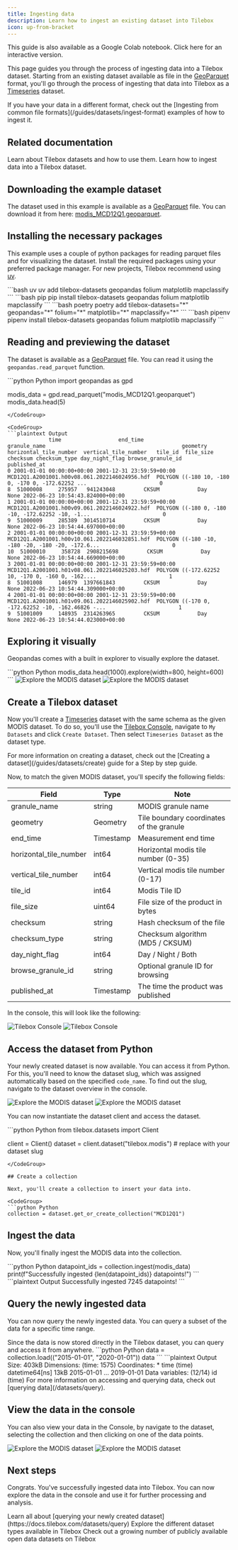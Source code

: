 ```yaml
---
title: Ingesting data
description: Learn how to ingest an existing dataset into Tilebox
icon: up-from-bracket
---
```


<Columns cols={1}>
    <Card title="Open as Notebook" icon="book" href="https://colab.research.google.com/drive/1QS-srlWPMJg4csc0ycn36yCX9U6mvIpW" horizontal>
        This guide is also available as a Google Colab notebook. Click here for an interactive version.
    </Card>
</Columns>

This page guides you through the process of ingesting data into a Tilebox dataset. Starting from an existing
dataset available as file in the [GeoParquet](https://geoparquet.org/) format, you'll go through the process of
ingesting that data into Tilebox as a [Timeseries](/datasets/types/timeseries) dataset.

<Note>
  If you have your data in a different format, check out the [Ingesting from common file formats](/guides/datasets/ingest-format) examples of how to ingest it.
</Note>

## Related documentation

<Columns cols={2}>
    <Card title="Datasets" icon="database" href="/datasets/concepts/datasets" horizontal>
        Learn about Tilebox datasets and how to use them.
    </Card>
    <Card title="Ingest" icon="up-from-bracket" href="/datasets/ingest" horizontal>
        Learn how to ingest data into a Tilebox dataset.
    </Card>
</Columns>

## Downloading the example dataset

The dataset used in this example is available as a [GeoParquet](https://geoparquet.org/) file. You can download it
from here: [modis_MCD12Q1.geoparquet](https://storage.googleapis.com/tbx-web-assets-2bad228/docs/data-samples/modis_MCD12Q1.geoparquet).

## Installing the necessary packages

This example uses a couple of python packages for reading parquet files and for visualizing the dataset. Install the 
required packages using your preferred package manager. For new projects, Tilebox recommend using [uv](https://docs.astral.sh/uv/).

<CodeGroup>
```bash uv
uv add tilebox-datasets geopandas folium matplotlib mapclassify
```
```bash pip
pip install tilebox-datasets geopandas folium matplotlib mapclassify
```
```bash poetry
poetry add tilebox-datasets="*" geopandas="*" folium="*" matplotlib="*" mapclassify="*"
```
```bash pipenv
pipenv install tilebox-datasets geopandas folium matplotlib mapclassify
```
</CodeGroup>

## Reading and previewing the dataset

The dataset is available as a [GeoParquet](https://geoparquet.org/) file. You can read it using the `geopandas.read_parquet` function.

<CodeGroup>
```python Python
import geopandas as gpd

modis_data = gpd.read_parquet("modis_MCD12Q1.geoparquet")
modis_data.head(5)
```
</CodeGroup>

<CodeGroup>
```plaintext Output
             time                  end_time                                   granule_name                                           geometry  horizontal_tile_number  vertical_tile_number   tile_id  file_size    checksum checksum_type day_night_flag browse_granule_id                     published_at
0 2001-01-01 00:00:00+00:00 2001-12-31 23:59:59+00:00  MCD12Q1.A2001001.h00v08.061.2022146024956.hdf  POLYGON ((-180 10, -180 0, -170 0, -172.62252 ...                       0                     8  51000008     275957   941243048         CKSUM            Day              None 2022-06-23 10:54:43.824000+00:00
1 2001-01-01 00:00:00+00:00 2001-12-31 23:59:59+00:00  MCD12Q1.A2001001.h00v09.061.2022146024922.hdf  POLYGON ((-180 0, -180 -10, -172.62252 -10, -1...                       0                     9  51000009     285389  3014510714         CKSUM            Day              None 2022-06-23 10:54:44.697000+00:00
2 2001-01-01 00:00:00+00:00 2001-12-31 23:59:59+00:00  MCD12Q1.A2001001.h00v10.061.2022146032851.hdf  POLYGON ((-180 -10, -180 -20, -180 -20, -172.6...                       0                    10  51000010     358728  2908215698         CKSUM            Day              None 2022-06-23 10:54:44.669000+00:00
3 2001-01-01 00:00:00+00:00 2001-12-31 23:59:59+00:00  MCD12Q1.A2001001.h01v08.061.2022146025203.hdf  POLYGON ((-172.62252 10, -170 0, -160 0, -162....                       1                     8  51001008     146979  1397661843         CKSUM            Day              None 2022-06-23 10:54:44.309000+00:00
4 2001-01-01 00:00:00+00:00 2001-12-31 23:59:59+00:00  MCD12Q1.A2001001.h01v09.061.2022146025902.hdf  POLYGON ((-170 0, -172.62252 -10, -162.46826 -...                       1                     9  51001009     148935  2314263965         CKSUM            Day              None 2022-06-23 10:54:44.023000+00:00
```
</CodeGroup>

## Exploring it visually

Geopandas comes with a built in explorer to visually explore the dataset.

<CodeGroup>
```python Python
modis_data.head(1000).explore(width=800, height=600)
```
</CodeGroup>

<Frame>
  <img src="/assets/guides/ingest/modis-explore-light.png" alt="Explore the MODIS dataset" className="dark:hidden" />
  <img src="/assets/guides/ingest/modis-explore-dark.png" alt="Explore the MODIS dataset" className="hidden dark:block" />
</Frame>

## Create a Tilebox dataset

Now you'll create a [Timeseries](/datasets/types/timeseries) dataset with the same schema as the given MODIS dataset.
To do so, you'll use the [Tilebox Console](/console), navigate to `My Datasets` and click `Create Dataset`. Then select
`Timeseries Dataset` as the dataset type.

<Tip>
    For more information on creating a dataset, check out the [Creating a dataset](/guides/datasets/create) guide for a
    Step by step guide.
</Tip>

Now, to match the given MODIS dataset, you'll specify the following fields:

| Field | Type | Note |
| --- | --- | --- |
| granule_name | string | MODIS granule name |
| geometry | Geometry | Tile boundary coordinates of the granule |
| end_time | Timestamp | Measurement end time |
| horizontal_tile_number | int64 | Horizontal modis tile number (0-35) |
| vertical_tile_number | int64 | Vertical modis tile number (0-17) |
| tile_id | int64 | Modis Tile ID |
| file_size | uint64 | File size of the product in bytes |
| checksum | string | Hash checksum of the file |
| checksum_type | string | Checksum algorithm (MD5 / CKSUM) |
| day_night_flag | int64 | Day / Night / Both |
| browse_granule_id | string | Optional granule ID for browsing |
| published_at | Timestamp | The time the product was published |

In the console, this will look like the following:

<Frame>
  <img src="/assets/guides/ingest/dataset-schema-light.png" alt="Tilebox Console" className="dark:hidden" />
  <img src="/assets/guides/ingest/dataset-schema-dark.png" alt="Tilebox Console" className="hidden dark:block" />
</Frame>

## Access the dataset from Python

Your newly created dataset is now available. You can access it from Python. For this, you'll need to know the dataset slug,
which was assigned automatically based on the specified `code_name`. To find out the slug, navigate to the dataset overview
in the console.

<Frame>
  <img src="/assets/guides/ingest/dataset-slug-light.png" alt="Explore the MODIS dataset" className="dark:hidden" />
  <img src="/assets/guides/ingest/dataset-slug-dark.png" alt="Explore the MODIS dataset" className="hidden dark:block" />
</Frame>

You can now instantiate the dataset client and access the dataset.

<CodeGroup>
```python Python
from tilebox.datasets import Client

client = Client()
dataset = client.dataset("tilebox.modis")  # replace with your dataset slug
```
</CodeGroup>

## Create a collection

Next, you'll create a collection to insert your data into.

<CodeGroup>
```python Python
collection = dataset.get_or_create_collection("MCD12Q1")
```
</CodeGroup>

## Ingest the data

Now, you'll finally ingest the MODIS data into the collection.

<CodeGroup>
```python Python
datapoint_ids = collection.ingest(modis_data)
print(f"Successfully ingested {len(datapoint_ids)} datapoints!")
```
</CodeGroup>

<CodeGroup>
```plaintext Output
Successfully ingested 7245 datapoints!
```
</CodeGroup>

## Query the newly ingested data

You can now query the newly ingested data. You can query a subset of the data for a specific time range.

<Tip>
    Since the data is now stored directly in the Tilebox dataset, you can query and access it from anywhere.
</Tip>

<CodeGroup>
```python Python
data = collection.load(("2015-01-01", "2020-01-01"))
data
```
</CodeGroup>

<CodeGroup>
```plaintext Output
<xarray.Dataset> Size: 403kB
Dimensions:                 (time: 1575)
Coordinates:
  * time                    (time) datetime64[ns] 13kB 2015-01-01 ... 2019-01-01
Data variables: (12/14)
    id                      (time) <U36 227kB '014aa2ca-b000-0155-ab96-2239bf...
    ingestion_time          (time) datetime64[ns] 13kB 2025-03-25T13:46:19.39...
    granule_name            (time) object 13kB 'MCD12Q1.A2015001.h12v02.061.2...
    geometry                (time) object 13kB POLYGON ((-175.4282639365679 6...
    end_time                (time) datetime64[ns] 13kB 2015-12-31T23:59:59 .....
    horizontal_tile_number  (time) int64 13kB 12 17 13 30 21 ... 32 21 13 31 30
    ...                      ...
    file_size               (time) uint64 13kB 16411708 146059 ... 2843975
    checksum                (time) object 13kB '2554844679' ... '3579360945'
    checksum_type           (time) object 13kB 'CKSUM' 'CKSUM' ... 'CKSUM'
    day_night_flag          (time) object 13kB 'Day' 'Day' 'Day' ... 'Day' 'Day'
    browse_granule_id       (time) object 13kB 'UR:10:DsShESDTUR:UR:15:DsShSc...
    published_at            (time) datetime64[ns] 13kB 2022-06-14T18:33:34.36...
```
</CodeGroup>

<Tip>
    For more information on accessing and querying data, check out [querying data](/datasets/query).
</Tip>

## View the data in the console

You can also view your data in the Console, by navigate to the dataset, selecting the collection and then clicking
on one of the data points.

<Frame>
  <img src="/assets/guides/ingest/explorer-light.png" alt="Explore the MODIS dataset" className="dark:hidden" />
  <img src="/assets/guides/ingest/explorer-dark.png" alt="Explore the MODIS dataset" className="hidden dark:block" />
</Frame>

## Next steps

Congrats. You've successfully ingested data into Tilebox. You can now explore the data in the console and use it for
further processing and analysis.

<Columns cols={2}>
  <Card title="Query Data" icon="server" href="/datasets/query" horizontal>
    Learn all about [querying your newly created dataset](https://docs.tilebox.com/datasets/query)
  </Card>
  <Card title="Dataset Types" icon="puzzle" href="/datasets/types/timeseries" horizontal>
    Explore the different dataset types available in Tilebox
  </Card>
  <Card title="Open Data" icon="star" href="/datasets/open-data" horizontal>
     Check out a growing number of publicly available open data datasets on Tilebox
  </Card>
</Columns>
